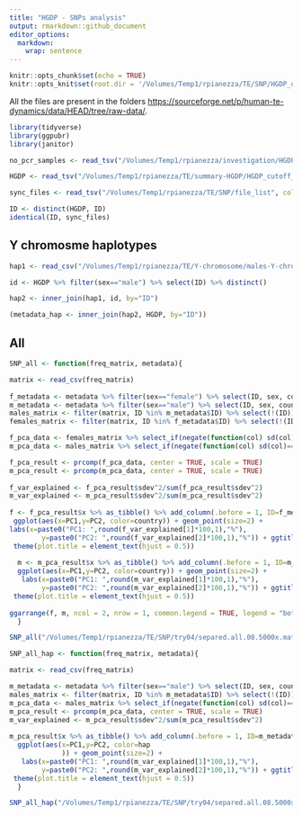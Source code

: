 ```yaml
---
title: "HGDP - SNPs analysis"
output: rmarkdown::github_document
editor_options: 
  markdown: 
    wrap: sentence
---
```


```r
knitr::opts_chunk$set(echo = TRUE)
knitr::opts_knit$set(root.dir = '/Volumes/Temp1/rpianezza/TE/SNP/HGDP_data')
```

All the files are present in the folders <https://sourceforge.net/p/human-te-dynamics/data/HEAD/tree/raw-data/>.

```r
library(tidyverse)
library(ggpubr)
library(janitor)

no_pcr_samples <- read_tsv("/Volumes/Temp1/rpianezza/investigation/HGDP-no-PCR/HGDP-only-pcr-free-samples.tsv", col_names = ("ID"))

HGDP <- read_tsv("/Volumes/Temp1/rpianezza/TE/summary-HGDP/HGDP_cutoff_classified.tsv", col_names = c( "ID","pop","sex","country","type","familyname","length","reads","copynumber","batch", "superfamily", "shared_with"), skip=1) %>% mutate(country = recode(country, "Oceania_(SGDP),Oceania"="Oceania")) %>% type_convert() %>% filter(ID %in% no_pcr_samples$ID)

sync_files <- read_tsv("/Volumes/Temp1/rpianezza/TE/SNP/file_list", col_names = "ID") %>% separate(ID, into = c("ID", "desc"), sep="-") %>% select(ID) %>% distinct(ID)

ID <- distinct(HGDP, ID)
identical(ID, sync_files)
```


## Y chromosme haplotypes

```r
hap1 <- read_csv("/Volumes/Temp1/rpianezza/TE/Y-chromosome/males-Y-chromosome.txt")

id <- HGDP %>% filter(sex=="male") %>% select(ID) %>% distinct()

hap2 <- inner_join(hap1, id, by="ID")

(metadata_hap <- inner_join(hap2, HGDP, by="ID"))
```

## All

```r
SNP_all <- function(freq_matrix, metadata){

matrix <- read_csv(freq_matrix)
  
f_metadata <- metadata %>% filter(sex=="female") %>% select(ID, sex, country, pop) %>% distinct()
m_metadata <- metadata %>% filter(sex=="male") %>% select(ID, sex, country, pop) %>% distinct()
males_matrix <- filter(matrix, ID %in% m_metadata$ID) %>% select(!(ID))
females_matrix <- filter(matrix, ID %in% f_metadata$ID) %>% select(!(ID))

f_pca_data <- females_matrix %>% select_if(negate(function(col) sd(col)==0))
m_pca_data <- males_matrix %>% select_if(negate(function(col) sd(col)==0))

f_pca_result <- prcomp(f_pca_data, center = TRUE, scale = TRUE)
m_pca_result <- prcomp(m_pca_data, center = TRUE, scale = TRUE)
  
f_var_explained <- f_pca_result$sdev^2/sum(f_pca_result$sdev^2)
m_var_explained <- m_pca_result$sdev^2/sum(m_pca_result$sdev^2)
   
f <- f_pca_result$x %>% as_tibble() %>% add_column(.before = 1, ID=f_metadata$ID, sex=f_metadata$sex, pop=f_metadata$pop, country=f_metadata$country) %>% as.data.frame() %>%
 ggplot(aes(x=PC1,y=PC2, color=country)) + geom_point(size=2) +
labs(x=paste0("PC1: ",round(f_var_explained[1]*100,1),"%"),
        y=paste0("PC2: ",round(f_var_explained[2]*100,1),"%")) + ggtitle("All the repetitive sequences - females") +
 theme(plot.title = element_text(hjust = 0.5))
   
  m <- m_pca_result$x %>% as_tibble() %>% add_column(.before = 1, ID=m_metadata$ID, sex=m_metadata$sex, pop=m_metadata$pop, country=m_metadata$country) %>% as.data.frame() %>%
  ggplot(aes(x=PC1,y=PC2, color=country)) + geom_point(size=2) +
   labs(x=paste0("PC1: ",round(m_var_explained[1]*100,1),"%"),
        y=paste0("PC2: ",round(m_var_explained[2]*100,1),"%")) + ggtitle("All the repetitive sequences - males") +
 theme(plot.title = element_text(hjust = 0.5))
 
ggarrange(f, m, ncol = 2, nrow = 1, common.legend = TRUE, legend = "bottom", align = "hv", font.label = list(size = 10, color = "black", face = "bold", family = NULL, position = "top"))
  }
```

```r
SNP_all("/Volumes/Temp1/rpianezza/TE/SNP/try04/separed.all.08.5000x.matrix.tsv", HGDP)
```

```r
SNP_all_hap <- function(freq_matrix, metadata){

matrix <- read_csv(freq_matrix)

m_metadata <- metadata %>% filter(sex=="male") %>% select(ID, sex, country, pop, haplotype) %>% distinct()
males_matrix <- filter(matrix, ID %in% m_metadata$ID) %>% select(!(ID))
m_pca_data <- males_matrix %>% select_if(negate(function(col) sd(col)==0))
m_pca_result <- prcomp(m_pca_data, center = TRUE, scale = TRUE)
m_var_explained <- m_pca_result$sdev^2/sum(m_pca_result$sdev^2)
   
m_pca_result$x %>% as_tibble() %>% add_column(.before = 1, ID=m_metadata$ID, sex=m_metadata$sex, pop=m_metadata$pop, country=m_metadata$country, hap=m_metadata$haplotype) %>% as.data.frame() %>%
  ggplot(aes(x=PC1,y=PC2, color=hap
             )) + geom_point(size=2) +
   labs(x=paste0("PC1: ",round(m_var_explained[1]*100,1),"%"),
        y=paste0("PC2: ",round(m_var_explained[2]*100,1),"%")) + ggtitle("All the repetitive sequences - males") +
 theme(plot.title = element_text(hjust = 0.5))
  }
```

```r
SNP_all_hap("/Volumes/Temp1/rpianezza/TE/SNP/try04/separed.all.08.5000x.matrix.tsv", metadata_hap)
```







